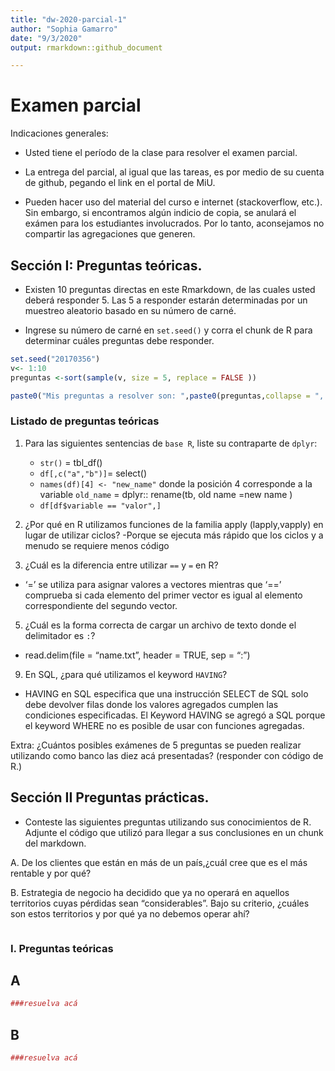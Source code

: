 ```yaml
---
title: "dw-2020-parcial-1"
author: "Sophia Gamarro"
date: "9/3/2020"
output: rmarkdown::github_document

---
```


# Examen parcial

Indicaciones generales:

* Usted tiene el período de la clase para resolver el examen parcial.
* La entrega del parcial, al igual que las tareas, es por medio de su cuenta de github, pegando el link en el portal de MiU.


* Pueden hacer uso del material del curso e internet (stackoverflow, etc.). Sin embargo, si encontramos algún indicio de copia, se anulará el exámen para los estudiantes involucrados. Por lo tanto, aconsejamos no compartir las agregaciones que generen. 

## Sección I: Preguntas teóricas.

* Existen 10 preguntas directas en este Rmarkdown, de las cuales usted deberá responder 5. Las 5 a responder estarán determinadas por un muestreo aleatorio basado en su número de carné.

* Ingrese su número de carné en  `set.seed()` y corra el chunk de R para determinar cuáles preguntas debe responder.


```r

set.seed("20170356") 
v<- 1:10
preguntas <-sort(sample(v, size = 5, replace = FALSE ))

paste0("Mis preguntas a resolver son: ",paste0(preguntas,collapse = ", "))

```


### Listado de preguntas teóricas

1. Para las siguientes sentencias de `base R`, liste su contraparte de `dplyr`:
    * `str()` = tbl_df()
    * `df[,c("a","b")]`= select() 
    * `names(df)[4] <- "new_name"` donde la posición 4 corresponde a la variable `old_name` =  dplyr::   rename(tb, old name =new name )
    * `df[df$variable == "valor",]`
    
    
3. ¿Por qué en R utilizamos funciones de la familia apply (lapply,vapply) en lugar de utilizar ciclos?
   -Porque se ejecuta más rápido que los ciclos y a menudo se  requiere menos código


4. ¿Cuál es la diferencia entre utilizar `==` y `=` en R?
  - '=' se utiliza para asignar valores a vectores mientras que '==' comprueba si cada elemento del primer vector es igual al elemento correspondiente del segundo vector.

5. ¿Cuál es la forma correcta de cargar un archivo de texto donde el delimitador es `:`?
  - read.delim(file = "name.txt", header = TRUE, sep = ":")

    
9. En SQL, ¿para qué utilizamos el keyword `HAVING`?
- HAVING en SQL especifica que una instrucción SELECT de SQL solo debe devolver filas donde los valores agregados cumplen las condiciones especificadas. El Keyword HAVING se agregó a SQL porque el keyword WHERE no es posible de usar con funciones agregadas.

  
Extra: ¿Cuántos posibles exámenes de 5 preguntas se pueden realizar utilizando como banco las diez acá presentadas?
(responder con código de R.)


## Sección II Preguntas prácticas.


* Conteste las siguientes preguntas utilizando sus conocimientos de R. Adjunte el código que utilizó para llegar a sus conclusiones en un chunk del markdown.

A. De los clientes que están en más de un país,¿cuál cree que es el más rentable y por qué?

B. Estrategia de negocio ha decidido que ya no operará en aquellos territorios cuyas pérdidas sean "considerables". Bajo su criterio, ¿cuáles son estos territorios y por qué ya no debemos operar ahí?




```r


```
### I. Preguntas teóricas


## A

```r
###resuelva acá

```




## B

```r
###resuelva acá

```

